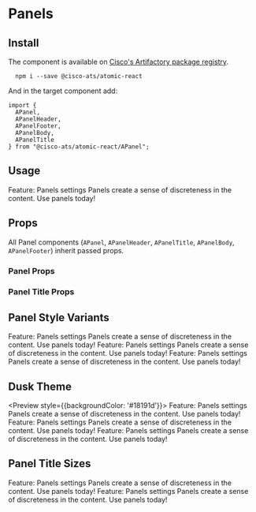 

<Meta title="Components/Panels" component={APanel} />

# Panels

## Install

The component is available on [Cisco's Artifactory package registry](https://devhub.cisco.com/artifactory/webapp/#/home).

```
  npm i --save @cisco-ats/atomic-react
```

And in the target component add:

```
import {
  APanel,
  APanelHeader,
  APanelFooter,
  APanelBody,
  APanelTitle
} from "@cisco-ats/atomic-react/APanel";
```

## Usage

<Preview>
  <AApp>
    <APanel>
      <APanelHeader>
        <APanelTitle>
          Feature: Panels
        </APanelTitle>
        <AIcon>settings</AIcon>
      </APanelHeader>
      <APanelBody>
        Panels create a sense of discreteness in the content.
      </APanelBody>
      <APanelFooter>
        Use panels today!
      </APanelFooter>
    </APanel>
  </AApp>
</Preview>

## Props

All Panel components (`APanel`, `APanelHeader`, `APanelTitle`, `APanelBody`, `APanelFooter`) inherit passed props.

### Panel Props

<Props of={APanel} />

### Panel Title Props

<Props of={APanelTitle} />

## Panel Style Variants

<Preview>
  <Story name="variants-1">
    <AApp>
      <APanel>
        <APanelHeader>
          <APanelTitle>
            Feature: Panels
          </APanelTitle>
          <AIcon>settings</AIcon>
        </APanelHeader>
        <APanelBody>
          Panels create a sense of discreteness in the content.
        </APanelBody>
        <APanelFooter>
          Use panels today!
        </APanelFooter>
      </APanel>
    </AApp>
  </Story>
  <Story name="variants-2">
    <AApp>
      <APanel type="grey">
        <APanelHeader>
          <APanelTitle>
            Feature: Panels
          </APanelTitle>
          <AIcon>settings</AIcon>
        </APanelHeader>
        <APanelBody>
          Panels create a sense of discreteness in the content.
        </APanelBody>
        <APanelFooter>
          Use panels today!
        </APanelFooter>
      </APanel>
    </AApp>
  </Story>
  <Story name="variants-3">
    <AApp>
      <APanel type="white">
        <APanelHeader>
          <APanelTitle>
            Feature: Panels
          </APanelTitle>
          <AIcon>settings</AIcon>
        </APanelHeader>
        <APanelBody>
          Panels create a sense of discreteness in the content.
        </APanelBody>
        <APanelFooter>
          Use panels today!
        </APanelFooter>
      </APanel>
    </AApp>
  </Story>
</Preview>


## Dusk Theme

<Preview style={{backgroundColor: '#18191d'}}>
  <Story name="dusk-1">
    <AApp theme="dusk">
      <APanel>
        <APanelHeader>
          <APanelTitle>
            Feature: Panels
          </APanelTitle>
          <AIcon>settings</AIcon>
        </APanelHeader>
        <APanelBody>
          Panels create a sense of discreteness in the content.
        </APanelBody>
        <APanelFooter>
          Use panels today!
        </APanelFooter>
      </APanel>
    </AApp>
  </Story>
  <Story name="dusk-2">
    <AApp theme="dusk">
      <APanel type="grey">
        <APanelHeader>
          <APanelTitle>
            Feature: Panels
          </APanelTitle>
          <AIcon>settings</AIcon>
        </APanelHeader>
        <APanelBody>
          Panels create a sense of discreteness in the content.
        </APanelBody>
        <APanelFooter>
          Use panels today!
        </APanelFooter>
      </APanel>
    </AApp>
  </Story>
  <Story name="dusk-3">
    <AApp theme="dusk">
      <APanel type="white">
        <APanelHeader>
          <APanelTitle>
            Feature: Panels
          </APanelTitle>
          <AIcon>settings</AIcon>
        </APanelHeader>
        <APanelBody>
          Panels create a sense of discreteness in the content.
        </APanelBody>
        <APanelFooter>
          Use panels today!
        </APanelFooter>
      </APanel>
    </AApp>
  </Story>
</Preview>

## Panel Title Sizes

<Preview>
  <Story name="title-1">
    <AApp>
      <APanel>
        <APanelHeader>
          <APanelTitle>
            Feature: Panels
          </APanelTitle>
          <AIcon>settings</AIcon>
        </APanelHeader>
        <APanelBody>
          Panels create a sense of discreteness in the content.
        </APanelBody>
        <APanelFooter>
          Use panels today!
        </APanelFooter>
      </APanel>
    </AApp>
  </Story>
  <Story name="title-2">
    <AApp>
      <APanel>
        <APanelHeader>
          <APanelTitle small>
            Feature: Panels
          </APanelTitle>
          <AIcon>settings</AIcon>
        </APanelHeader>
        <APanelBody>
          Panels create a sense of discreteness in the content.
        </APanelBody>
        <APanelFooter>
          Use panels today!
        </APanelFooter>
      </APanel>
    </AApp>
  </Story>
</Preview>
